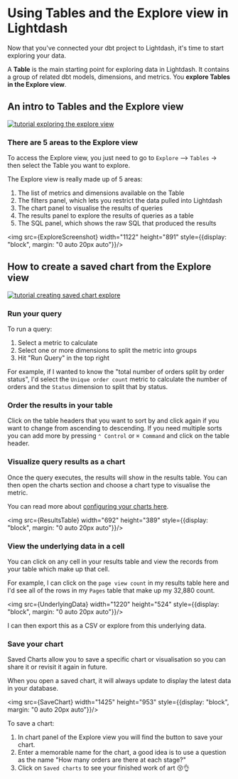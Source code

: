 
# Using Tables and the Explore view in Lightdash

Now that you've connected your dbt project to Lightdash, it's time to start exploring your data.

A **Table** is the main starting point for exploring data in Lightdash. It contains a group of related
dbt models, dimensions, and metrics. You **explore Tables in the Explore view**.

## An intro to Tables and the Explore view

[![tutorial exploring the explore view](./assets/tutorial_exploring_the_explore_view.png)](https://youtu.be/q6CAP4nhn4E)

### There are 5 areas to the Explore view

To access the Explore view, you just need to go to `Explore` --> `Tables` -> then select the Table you want to explore.

The Explore view is really made up of 5 areas:

1. The list of metrics and dimensions available on the Table
2. The filters panel, which lets you restrict the data pulled into Lightdash
3. The chart panel to visualise the results of queries
4. The results panel to explore the results of queries as a table
5. The SQL panel, which shows the raw SQL that produced the results

<img src={ExploreScreenshot} width="1122" height="891" style={{display: "block", margin: "0 auto 20px auto"}}/>

## How to create a saved chart from the Explore view

[![tutorial creating saved chart explore](./assets/tutorial_creating_saved_chart_explore.png)](https://youtu.be/NGlsiCOV7gA)

### Run your query

To run a query:

1. Select a metric to calculate
2. Select one or more dimensions to split the metric into groups
3. Hit "Run Query" in the top right

For example, if I wanted to know the "total number of orders split by order status", I'd select the `Unique order
count` metric to calculate the number of orders and the `Status` dimension to split that by status.

### Order the results in your table

Click on the table headers that you want to sort by and click again if you want to change from ascending to descending.
If you need multiple sorts you can add more by pressing `⌃ Control` or `⌘ Command` and click on the table header.

### Visualize query results as a chart

Once the query executes, the results will show in the results table. You can then open the charts section and choose
a chart type to visualise the metric.

You can read more about [configuring your charts here](/guides/visualizing-your-results).

<img src={ResultsTable} width="692" height="389" style={{display: "block", margin: "0 auto 20px auto"}}/>

### View the underlying data in a cell

You can click on any cell in your results table and view the records from your table which make up that cell.

For example, I can click on the `page view count` in my results table here and I'd see all of the rows in my `Pages` table that make up my 32,880 count.

<img src={UnderlyingData} width="1220" height="524" style={{display: "block", margin: "0 auto 20px auto"}}/>

I can then export this as a CSV or explore from this underlying data.

### Save your chart

Saved Charts allow you to save a specific chart or visualisation so you can share it or revisit it again in future.

When you open a saved chart, it will always update to display the latest data in your database.

<img src={SaveChart} width="1425" height="953" style={{display: "block", margin: "0 auto 20px auto"}}/>

To save a chart:

1. In chart panel of the Explore view you will find the button to save your chart.
2. Enter a memorable name for the chart, a good idea is to use a question as the name "How many orders are there at each stage?"
3. Click on `Saved charts` to see your finished work of art 😚👌

